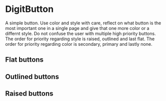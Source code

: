 
<Meta
    title="Elements|DigitButton"
    component={DigitButton}
/>

# DigitButton

A simple button. Use color and style with care, reflect on what button is the most important one in a single page and give that one more color or a differnt style. Do not confuse the user with multiple high priority buttons. The order for priority regarding style is raised, outlined and last flat. The order for priority regarding color is secondary, primary and lastly none.

## Flat buttons

<Preview>
    <Story name="Primary flat button">
        <DigitButton primary text="Send" />
    </Story>
    <Story name="Secondary flat button">
        <DigitButton secondary text="Add" />
    </Story>
    <Story name="Flat button">
        <DigitButton disable text="Remove" />
    </Story>
    <Story name="Flat disabled button">
        <DigitButton disabled text="Info" />
    </Story>
</Preview>

## Outlined buttons

<Preview>
    <Story name="Primary outlined button">
        <DigitButton outlined primary text="Send" />
    </Story>
    <Story name="Secondary outlined button">
        <DigitButton outlined secondary text="Add" />
    </Story>
    <Story name="Outlined button">
        <DigitButton outlined disable text="Remove" />
    </Story>
    <Story name="Outlined disabled button">
        <DigitButton outlined disabled text="Info" />
    </Story>
</Preview>

## Raised buttons

<Preview>
    <Story name="Primary raised button">
        <DigitButton raised primary text="Send" />
    </Story>
    <Story name="Secondary raised button">
        <DigitButton raised secondary text="Add" />
    </Story>
    <Story name="Raised button">
        <DigitButton raised disable text="Remove" />
    </Story>
    <Story name="Raised disabled button">
        <DigitButton raised disabled text="Info" />
    </Story>
</Preview>

<Props of={DigitButton} />
